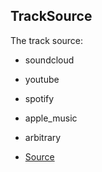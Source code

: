 ## TrackSource
The track source:
- soundcloud
- youtube
- spotify
- apple_music
- arbitrary



- [Source](https://github.com/Androz2091/discord-player/blob/e7a50df/packages/discord-player/src/types/types.ts#L65)